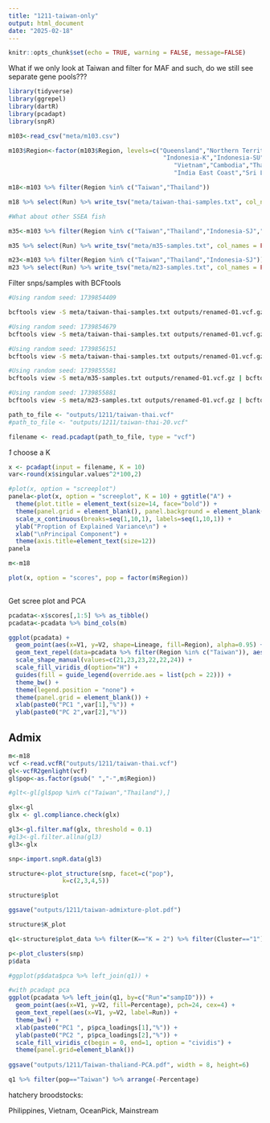 ```yaml
---
title: "1211-taiwan-only"
output: html_document
date: "2025-02-18"
---
```


```r
knitr::opts_chunk$set(echo = TRUE, warning = FALSE, message=FALSE)
```

What if we only look at Taiwan and filter for MAF and such, do we still see separate gene pools???


```r
library(tidyverse)
library(ggrepel)
library(dartR)
library(pcadapt)
library(snpR)
```

```r
m103<-read_csv("meta/m103.csv")

m103$Region<-factor(m103$Region, levels=c("Queensland","Northern Territory","Papua New Guinea","Mainstream","OceanPick",
                                           "Indonesia-K","Indonesia-SU","Indonesia-SJ","Philippines","Taiwan",
                                              "Vietnam","Cambodia","Thailand", "Bangladesh",
                                              "India East Coast","Sri Lanka","India West Coast"))

m18<-m103 %>% filter(Region %in% c("Taiwan","Thailand")) 

m18 %>% select(Run) %>% write_tsv("meta/taiwan-thai-samples.txt", col_names = FALSE)

#What about other SSEA fish

m35<-m103 %>% filter(Region %in% c("Taiwan","Thailand","Indonesia-SJ","Philippines","Cambodia","Vietnam")) 

m35 %>% select(Run) %>% write_tsv("meta/m35-samples.txt", col_names = FALSE)

m23<-m103 %>% filter(Region %in% c("Taiwan","Thailand","Indonesia-SJ")) 
m23 %>% select(Run) %>% write_tsv("meta/m23-samples.txt", col_names = FALSE)

```

Filter snps/samples with BCFtools

```sh
#Using random seed: 1739854409

bcftools view -S meta/taiwan-thai-samples.txt outputs/renamed-01.vcf.gz | bcftools +fill-tags -- -t MAF,F_MISSING | bcftools view -i 'F_MISSING < 0.05' | bcftools view -i 'INFO/MAF > 0.10' | bcftools view -i 'INFO/MAF < 0.45' |   bcftools +prune -m 0.20 -w 50kb --nsites-per-win 1 --nsites-per-win-mode rand > outputs/1211/taiwan-thai.vcf

#Using random seed: 1739854679
bcftools view -S meta/taiwan-thai-samples.txt outputs/renamed-01.vcf.gz | bcftools +fill-tags -- -t MAF,F_MISSING | bcftools view -i 'F_MISSING < 0.05' | bcftools view -i 'INFO/MAF > 0.05' | bcftools view -i 'INFO/MAF < 0.45' |   bcftools +prune -m 0.20 -w 50kb --nsites-per-win 1 --nsites-per-win-mode rand > outputs/1211/taiwan-thai-05.vcf

#Using random seed: 1739856151
bcftools view -S meta/taiwan-thai-samples.txt outputs/renamed-01.vcf.gz | bcftools +fill-tags -- -t MAF,F_MISSING | bcftools view -i 'F_MISSING < 0.05' | bcftools view -i 'INFO/MAF > 0.20' | bcftools view -i 'INFO/MAF < 0.45' |   bcftools +prune -m 0.20 -w 50kb --nsites-per-win 1 --nsites-per-win-mode rand > outputs/1211/taiwan-thai-20.vcf

#Using random seed: 1739855581
bcftools view -S meta/m35-samples.txt outputs/renamed-01.vcf.gz | bcftools +fill-tags -- -t MAF,F_MISSING | bcftools view -i 'F_MISSING < 0.05' | bcftools view -i 'INFO/MAF > 0.10' | bcftools view -i 'INFO/MAF < 0.45' |   bcftools +prune -m 0.20 -w 50kb --nsites-per-win 1 --nsites-per-win-mode rand > outputs/1211/m35.vcf

#Using random seed: 1739855881
bcftools view -S meta/m23-samples.txt outputs/renamed-01.vcf.gz | bcftools +fill-tags -- -t MAF,F_MISSING | bcftools view -i 'F_MISSING < 0.05' | bcftools view -i 'INFO/MAF > 0.10' | bcftools view -i 'INFO/MAF < 0.45' |   bcftools +prune -m 0.20 -w 50kb --nsites-per-win 1 --nsites-per-win-mode rand > outputs/1211/m23.vcf

```

```r
path_to_file <- "outputs/1211/taiwan-thai.vcf"
#path_to_file <- "outputs/1211/taiwan-thai-20.vcf"

filename <- read.pcadapt(path_to_file, type = "vcf")
```



_1_ choose a K   

```r
x <- pcadapt(input = filename, K = 10) 
var<-round(x$singular.values^2*100,2)
```

```r
#plot(x, option = "screeplot")
panela<-plot(x, option = "screeplot", K = 10) + ggtitle("A") +
  theme(plot.title = element_text(size=14, face="bold")) +
  theme(panel.grid = element_blank(), panel.background = element_blank()) +
  scale_x_continuous(breaks=seq(1,10,1), labels=seq(1,10,1)) +
  ylab("Proption of Explained Variance\n") +
  xlab("\nPrincipal Component") +
  theme(axis.title=element_text(size=12))
panela
```
```r
m<-m18
```

```r
plot(x, option = "scores", pop = factor(m$Region))
 
```


Get scree plot and PCA    
```r
pcadata<-x$scores[,1:5] %>% as_tibble()
pcadata<-pcadata %>% bind_cols(m)

```

```r
ggplot(pcadata) +
  geom_point(aes(x=V1, y=V2, shape=Lineage, fill=Region), alpha=0.95) +
  geom_text_repel(data=pcadata %>% filter(Region %in% c("Taiwan")), aes(x=V1, y=V2,label=Run)) +
  scale_shape_manual(values=c(21,23,23,22,22,24)) + 
  scale_fill_viridis_d(option="H") +
  guides(fill = guide_legend(override.aes = list(pch = 22))) +
  theme_bw() +
  theme(legend.position = "none") +
  theme(panel.grid = element_blank()) +
  xlab(paste0("PC1 ",var[1],"%")) +
  ylab(paste0("PC 2",var[2],"%"))


```

## Admix

```r
m<-m18
vcf <-read.vcfR("outputs/1211/taiwan-thai.vcf") 
gl<-vcfR2genlight(vcf)
gl$pop<-as.factor(gsub(" ","-",m$Region))
```
```r
#glt<-gl[gl$pop %in% c("Taiwan","Thailand"),]

glx<-gl
glx <- gl.compliance.check(glx) 

gl3<-gl.filter.maf(glx, threshold = 0.1)
#gl3<-gl.filter.allna(gl3)
gl3<-glx
```


```r
snp<-import.snpR.data(gl3)

structure<-plot_structure(snp, facet=c("pop"),
               k=c(2,3,4,5))

structure$plot

ggsave("outputs/1211/taiwan-admixture-plot.pdf")
```

```r
structure$K_plot

q1<-structure$plot_data %>% filter(K=="K = 2") %>% filter(Cluster=="1")
```

```r
p<-plot_clusters(snp)
p$data
```

```r
#ggplot(p$data$pca %>% left_join(q1)) +

#with pcadapt pca
ggplot(pcadata %>% left_join(q1, by=c("Run"="sampID"))) +
  geom_point(aes(x=V1, y=V2, fill=Percentage), pch=24, cex=4) +
  geom_text_repel(aes(x=V1, y=V2, label=Run)) +
  theme_bw() +
  xlab(paste0("PC1 ", p$pca_loadings[1],"%")) +
  ylab(paste0("PC2 ", p$pca_loadings[2],"%")) +
  scale_fill_viridis_c(begin = 0, end=1, option = "cividis") +
  theme(panel.grid=element_blank())
  
ggsave("outputs/1211/Taiwan-thaliand-PCA.pdf", width = 8, height=6)
```


```r
q1 %>% filter(pop=="Taiwan") %>% arrange(-Percentage)
```

hatchery broodstocks:

Philippines, Vietnam, OceanPick, Mainstream


